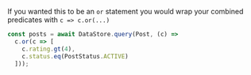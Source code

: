 If you wanted this to be an `or` statement you would wrap your combined predicates with `c => c.or(...)`

```js
const posts = await DataStore.query(Post, (c) =>
  c.or(c => [
    c.rating.gt(4),
    c.status.eq(PostStatus.ACTIVE)
  ]));
```
